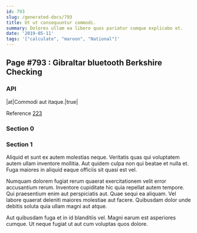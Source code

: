 ```yaml
---
id: 793
slug: /generated-docs/793
title: Ut ut consequuntur commodi.
summary: Dolores ullam ea libero quos pariatur cumque explicabo et.
date: '2019-05-11'
tags: '["calculate", "maroon", "National"]'
---
```



## Page #793 : Gibraltar bluetooth Berkshire Checking
### API

|at|Commodi aut itaque.|true|

Reference [223](/generated-docs/223)




### Section 0

### Section 1
Aliquid et sunt ex autem molestias neque. Veritatis quas qui voluptatem autem ullam inventore mollitia. Aut quidem culpa non qui beatae et nulla et. Fuga maiores in aliquid eaque officiis sit quasi est vel.
 Numquam dolorem fugiat rerum quaerat exercitationem velit error accusantium rerum. Inventore cupiditate hic quia repellat autem tempore. Qui praesentium enim aut perspiciatis aut. Quae sequi ea aliquam. Vel labore quaerat deleniti maiores molestiae aut facere. Quibusdam dolor unde debitis soluta quia ullam magni aut atque.
 Aut quibusdam fuga et in id blanditiis vel. Magni earum est asperiores cumque. Ut neque fugiat ut aut cum voluptas quos dolore.
